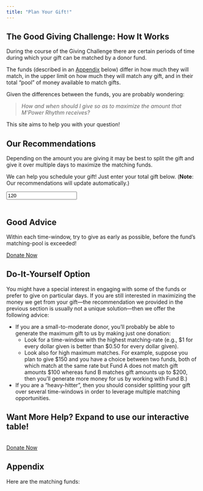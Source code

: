 ```yaml
---
title: "Plan Your Gift!"
---
```


## The Good Giving Challenge:  How It Works

During the course of the Giving Challenge there are certain periods of time during which your gift can be matched by a donor fund.

The funds (described in an [Appendix](#appendix) below)  differ in how much they will match, in the upper limit on how much they will match any gift, and in their total "pool" of money available to match gifts.

Given the differences between the funds, you are probably wondering:

>*How and when should I give so as to maximize the amount that M'Power Rhythm receives?*

This site aims to help you with your question!

## Our Recommendations

Depending on the amount you are giving it may be best to split the gift and give it over multiple days to maximize the matching funds.

We can help you schedule your gift! Just enter your total gift below. (**Note**: Our recommendations will update automatically.) 

```{=html}
<input id="optimize-input" type="number" value="120" min="10" step = "10">
<br>
<br>
<p id="we-get"></p>
```

```{=html}
<div id="optimize-output"></div>
```

::: {.callout-caution}
## Good Advice

Within each time-window, try to give as early as possible, before the fund's matching-pool is exceeded!
:::

```{=html}
<a class="btn btn-outline-primary" href="https://www.bggives.org/organization/MPower_Rhythm" role="button">Donate Now</a>
```

## Do-It-Yourself Option

You might have a special interest in engaging with some of the funds or prefer to give on particular days.  If you are still interested in maximizing the money we get from your gift---the recommendation we provided in the previous section is usually not a unique solution---then we offer the following advice:

* If you are a small-to-moderate donor, you'll probably be able to generate the maximum gift to us by making just one donation:
    * Look for a time-window with the highest matching-rate (e.g., $1 for every dollar given is better than $0.50 for every dollar given).
    * Look also for high maximum matches.  For example, suppose you plan to give $150 and you have a choice between two funds, both of which match at the same rate but Fund A does not match gift amounts $100 whereas fund B matches gift amounts up to $200, then you'll generate more money for us by working with Fund B.)
* If you are a "heavy-hitter", then you should consider splitting your gift over several time-windows in order to leverage multiple matching opportunities.  

::: {.callout-tip collapse="true"}

## Want More Help? Expand to use our interactive table!

```{=html}
<table id="diy" class="table table-bordered table-hover">

</table>
```
:::

```{=html}
<a class="btn btn-outline-primary" href="https://www.bggives.org/organization/MPower_Rhythm" role="button">Donate Now</a>
```



## Appendix

Here are the matching funds:

```{=html}
<ul id="matchers">

</ul>
```

```{=html}
<script src="js/main.js"></script>
```



